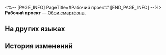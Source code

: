 <%-- [PAGE_INFO]
PageTitle=#Рабочий проект#
[END_PAGE_INFO] --%>
{{Предмет Инфобокс
|id          = 221006
|Изображение = Предмет Рабочий проект.png
|Тип         = Обои смартфона
|Инвентарь   = 
|Редкость    = 4
|Эффект      = 
|Описание    = Обои для смартфона, которые можно установить после получения.
|Источник1   = [[Магазин Герты]]
}}
{{Описание|''- Всем привет, прошу прощения за опоздание, но это и не важно. Еженедельный отчёт по новой версии Виртуальной вселенной готов. Давайте быстро исправим ошибки, а если их нет, то закончим встречу.''<br />''- Данные по группировке Путей какие-то странные... Но новые исследования показывают хорошие результаты.''<br />''- Вывод: исследовательский образец развивает самосознание, что сильно повышает риски. Рекомендуется внести изменения.''}}
'''Рабочий проект''' — [[Обои смартфона]].

==На других языках==
{{На других языках
|en   = Task in Progress
|zhs  = 课题进行时
|zht  = 課題進行時
|ja   = 研究進行中
|ko   = 프로젝트 진행 중
|es   = Tarea en progreso
|fr   = Projet en cours
|ru   = Рабочий проект
|th   = หัวข้อที่กำลังดำเนินการ
|vi   = Đề Tài Đang Thực Hiện
|de   = Thema in Bearbeitung
|id   = Saat Topik Berlangsung
|pt   = Tarefa em Progresso
}}

==История изменений==
{{История изменений|3.5}}